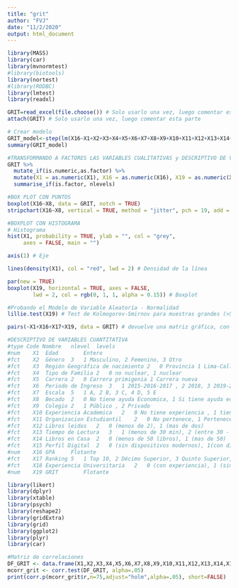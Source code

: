 ```yaml
---
title: "grit"
author: "FVJ"
date: "11/2/2020"
output: html_document
---
```

```r

library(MASS)
library(car)
library(mvnormtest)
#library(biotools)
library(nortest)
#library(RODBC)
library(lmtest)
library(readxl)

GRIT=read_excel(file.choose()) # Solo usarlo una vez, luego comentar esta parte
attach(GRIT) # Solo usarlo una vez, luego comentar esta parte

# Crear modelo
GRIT_model<-step(lm(X16~X1+X2+X3+X4+X5+X6+X7+X8+X9+X10+X11+X12+X13+X14+X15+X17+X18+X19,data = GRIT),direction = "both")
summary(GRIT_model)

#TRANSFORMANDO A FACTORES LAS VARIABLES CUALITATIVAS y DESCRIPTIVO DE VARIABLES CUALITATIVAS
GRIT %>%
  mutate_if(is.numeric,as.factor) %>%
  mutate(X1 = as.numeric(X1), X16 = as.numeric(X16), X19 = as.numeric(X19), `ID de respuesta` = as.numeric(`ID de respuesta`)) %>%
  summarise_if(is.factor, nlevels)

#BOX PLOT CON PUNTOS
boxplot(X16~X8, data = GRIT, notch = TRUE)
stripchart(X16~X8, vertical = TRUE, method = "jitter", pch = 19, add = TRUE, col = c("blue","red","green","purple","brown"))

#BOXPLOT CON HISTOGRAMA
# Histograma
hist(X1, probability = TRUE, ylab = "", col = "grey",
     axes = FALSE, main = "")

axis(1) # Eje

lines(density(X1), col = "red", lwd = 2) # Densidad de la línea

par(new = TRUE)
boxplot(X19, horizontal = TRUE, axes = FALSE,
        lwd = 2, col = rgb(0, 1, 1, alpha = 0.15)) # Boxplot

#Probando el Modelo de Variable Aleatoría - Normalidad
lillie.test(X19) # Test de Kolmogorov-Smirnov para muestras grandes (>50)

pairs(~X1+X16+X17+X19, data = GRIT) # devuelve una matriz gráfica, con diagramas de dispersión con cada par de variables

#DESCRIPTIVO DE VARIABLES CUANTITATIVA
#type Code Nombre	nlevel	levels
#num	X1	Edad		Entero
#fct	X2	Género	3	1 Masculino, 2 Femenino, 3 Otro
#fct	X3	Región Geográfica de nacimiento	2	0 Provincia 1 Lima-Callao
#fct	X4	Tipo de Familia	2	0 no nuclear, 1 nuclear
#fct	X5	Carrera	2	0 Carrera primigenia 1 Carrera nueva
#fct	X6	Periodo de Ingreso	3	1 2015-2016-2017 , 2 2018, 3 2019-2020 
#fct	X7	Escala	5	1 A, 2 B, 3 C, 4 D, 5 E
#fct	X8	Becado	2	0 No tiene ayuda Economica, 1 Si tiene ayuda económica
#fct	X9	Colegio	2	1 Público , 2 Privado
#fct	X10	Experiencia Academica	2	0 No tiene experiencia , 1 tiene experiencia (No se considera trabajos previos)
#fct	X11	Organizacion Estudiantil	2	0 No pertenece, 1 Pertenece
#fct	X12	Libros leidos	2	0 (menos de 2), 1 (mas de dos)
#fct	X13	Tiempo de Lectura	3	1 (menos de 30 min), 2 (entre 30 - 60min) , 3(mas de una hora)
#fct	X14	Libros en Casa	2	0 (menos de 50 libros), 1 (mas de 50)
#fct	X15	Perfil Digital	2	0 (sin dispositivos modernos), 1(con dispositivos digitales)
#num	X16	GPA		Flotante
#fct	X17	Ranking	5	1 Top 10, 2 Décimo Superior, 3 Quinto Superior, 4 Tercio Superior, 5 Otro
#fct	X18	Experiencia Universitaria	2	0 (con experiencia), 1 (sin experiencia)
#num	X19	GRIT		Flotante

```
```r
library(likert)
library(dplyr)
library(xtable)
library(psych)
library(reshape2)
library(gridExtra)
library(grid)
library(ggplot2)
library(plyr)
library(car)

#Matriz de correlaciones
DF_GRIT <- data.frame(X1,X2,X3,X4,X5,X6,X7,X8,X9,X10,X11,X12,X13,X14,X15,X16,X17,X18,X19)
mcorr_grit <- corr.test(DF_GRIT, alpha=.05)
print(corr.p(mcorr_grit$r,n=75,adjust="holm",alpha=.05), short=FALSE)
```